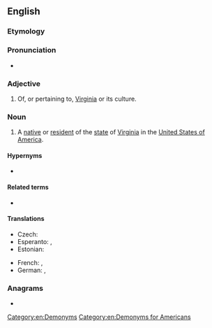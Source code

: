 ==English==

===Etymology===
{{suffix|en|Virginia|an}}

===Pronunciation===
* {{rhymes|en|ɪnjən}}

===Adjective===
{{en-adj|-}}

# Of, or pertaining to, [[Virginia]] or its culture.

===Noun===
{{en-noun}}

# A [[native]] or [[resident]] of the [[state]] of [[Virginia]] in the [[United States of America]].

====Hypernyms====
* {{l|en|American}}

====Related terms====
* {{l|en|West Virginian}}

====Translations====
{{trans-top|resident of Virginia}}
* Czech: {{t|cs|Virgiňan|m}}
* Esperanto: {{t|eo|virgino}} {{qualifier|man or woman}}, {{t|eo|virginino}} {{qualifier|woman}}
* Estonian: {{t|et|virginialane}}
{{trans-mid}}
* French: {{t+|fr|Virginien|m}}, {{t+|fr|Virginienne|f}}
* German: {{t|de|Virginianer|m}}, {{t|de|Virginianerin|f}}
{{trans-bottom}}

===Anagrams===
* {{anagrams|en|a=agiiinnrv|Irvingian}}

[[Category:en:Demonyms]]
[[Category:en:Demonyms for Americans]]